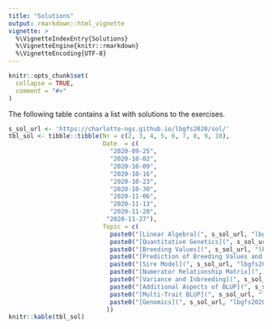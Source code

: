 ```yaml
---
title: "Solutions"
output: rmarkdown::html_vignette
vignette: >
  %\VignetteIndexEntry{Solutions}
  %\VignetteEngine{knitr::rmarkdown}
  %\VignetteEncoding{UTF-8}
---
```


```r
knitr::opts_chunk$set(
  collapse = TRUE,
  comment = "#>"
)
```

The following table contains a list with solutions to the exercises.

```r
s_sol_url <- 'https://charlotte-ngs.github.io/lbgfs2020/sol/'
tbl_sol <- tibble::tibble(Nr = c(2, 3, 4, 5, 6, 7, 8, 9, 10),
                          Date  = c(
                            "2020-09-25",
                            "2020-10-02",
                            "2020-10-09",
                            "2020-10-16",
                            "2020-10-23",
                            "2020-10-30",
                            "2020-11-06",
                            "2020-11-13",
                            "2020-11-20",
                           "2020-11-27"),
                          Topic = c(
                            paste0("[Linear Algebra](", s_sol_url, "lbgfs2020_w02_sol01_linalg.pdf)", collapse = ''),
                            paste0("[Quantitative Genetics](", s_sol_url, "lbgfs2020_w03_sol02.pdf)", collapse = ''),
                            paste0("[Breeding Values](", s_sol_url, "lbgfs2020_w04_sol03.pdf)", collapse = ''),
                            paste0("[Prediction of Breeding Values and Accuracy](", s_sol_url, "lbgfs2020_w05_sol04.pdf)", collapse = ''),
                            paste0("[Sire Model](", s_sol_url, "lbgfs2020_w06_sol05.pdf)", collapse = ''),
                            paste0("[Numerator Relationship Matrix](", s_sol_url, "lbgfs2020_w07_sol06.pdf)", collapse = ''),
                            paste0("[Variance and Inbreeding](", s_sol_url, "lbgfs2020_w08_sol07.pdf)", collapse = ''),
                            paste0("[Additional Aspects of BLUP](", s_sol_url, "lbgfs2020_w09_sol08.pdf)", collapse = ''),
                            paste0("[Multi-Trait BLUP](", s_sol_url, "lbgfs2020_w10_sol09.pdf)", collapse = ''),
                            paste0("[Genomics](", s_sol_url, "lbgfs2020_w11_sol10.pdf)", collapse = '')
                           ))
knitr::kable(tbl_sol)
```
